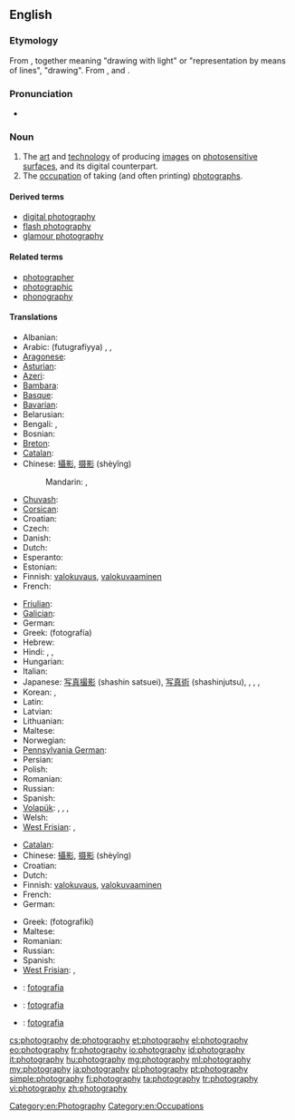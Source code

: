 ==English==
{{wikipedia}}

===Etymology===
From {{confix|photo|graphy}}, together meaning "drawing with light" or "representation by means of lines", "drawing". From {{term|φωτός||(''genitive'') of light|tr=photos|lang=grc}}, and {{term|γράφω||I write|tr=graphō|lang=grc}}.

===Pronunciation===
* {{audio|En-us-photography.ogg|Audio (US)}}

===Noun===
{{en-noun|-}}

# The [[art]] and [[technology]] of producing [[images]] on [[photosensitive]] [[surface]]s, and its digital counterpart.
# The [[occupation]] of taking (and often printing) [[photograph]]s.

====Derived terms====
* [[digital photography]]
* [[flash photography]]
* [[glamour photography]]

====Related terms====
* [[photographer]]
* [[photographic]]
* [[phonography]]

====Translations====
{{trans-top|art and technology of producing images on photosensitive surfaces}}
* Albanian: {{t|sq|fotografia}}
* Arabic: {{Arab|[[فوتوغرافيا]]}} (futugrafíyya) {{f}}, {{t|ar|تصوير|m|tr=taSwiir|sc=Arab}}, {{t|ar|فوتوغرافيا|f|tr=futughrafíyya|sc=Arab}}
* [[Aragonese]]: {{t|an|fotografía}}
* [[Asturian]]: {{t|ast|fotografía}}
* [[Azeri]]: {{t|az|fotoqrafiya}}
* [[Bambara]]: {{t|bm|kɔtɛba}}
* [[Basque]]: {{t|eu|argazkigintza}}
* [[Bavarian]]: {{tø|bar|Photographie}}
* Belarusian: {{t|be|фатаграфія|tr=fatagrafiya|sc=Cyrl}}
* Bengali: {{t-|bn|ফটোগ্রাফি|tr=fôţografi|sc=Beng|xs=Bengali}}, {{t-|bn|ফটোগ্রাফী|tr=fôţografi|sc=Beng|xs=Bengali}}
* Bosnian: {{t|bs|fotografija}}
* [[Breton]]: {{t|br|luc'hskeudennerezh}}
* [[Catalan]]: {{t|ca|fotografia|f}}
* Chinese: [[攝影]], [[摄影]] (shèyǐng)
*: Mandarin: {{t|zh|攝影|sc=Hani}}, {{t|zh|摄影|tr=shèyǐng|sc=Hani}}
* [[Chuvash]]: {{tø|cv|фотографи|tr=fotografi|sc=Cyrl}}
* [[Corsican]]: {{t|co|fotugrafia}}
* Croatian: {{t-|hr|fotografija|f}}
* Czech: {{t|cs|fotografie}}
* Danish: {{t|da|fotografi}}
* Dutch: {{t+|nl|fotografie|f}}
* Esperanto: {{t|eo|fotarto}}
* Estonian: {{t|et|fotograafia}}
* Finnish: [[valokuvaus]], [[valokuvaaminen]]
* French: {{t+|fr|photographie|f}}
{{trans-mid}}
* [[Friulian]]: {{tø|fur|fotografie}}
* [[Galician]]: {{t|gl|fotografía}}
* German: {{t+|de|Fotografie|f}}
* Greek: {{t+|el|φωτογραφία|f}} (fotografía)
* Hebrew: {{t|he|צילום|tr=tzilém|sc=Hebr}}
* Hindi: {{t|hi|छायाचित्र|sc=Deva}}, {{t|hi|छायाचित्र|tr=chāyācitr|sc=Deva}}, {{t|hi|फ़ोटोग्राफ़ी|f|tr=foṭogrāfī|sc=Deva}}
* Hungarian: {{t|hu|fényképezés}}
* Italian: {{t+|it|fotografia|f}}
* Japanese: [[写真撮影]] (shashin satsuei), [[写真術]] (shashinjutsu),  {{t+|ja|撮影|tr=satsuei}}, {{t|ja|写真撮影|tr=shashin satsuei|sc=Jpan}}, {{t|ja|写真術|tr=shashinjutsu|sc=Jpan}}, {{t|ja|撮影|tr=さつえい, satsuei|sc=Jpan}}
* Korean: {{t|ko|사진술|tr=sajinsur|sc=Kore}}, {{t|ko|사진술|tr=sajinsul|sc=Kore}}
* Latin: {{t|la|photographia|f}}
* Latvian: {{t|lv|fotogrāfija}}
* Lithuanian: {{t|lt|fotografija|f}}
* Maltese: {{t-|mt|fotografija|xs=Maltese}}
* Norwegian: {{t|no|fotografi}}
* [[Pennsylvania German]]: {{tø|pdc|Pikder}}
* Persian: {{t|fa|عکاسی|tr=akkâsi|sc=fa-Arab}}
* Polish: {{t+|pl|fotografia|f}}
* Romanian: {{t+|ro|fotografie|f}}
* Russian: {{t+|ru|фотография|f|tr=fotográfija}}
* Spanish: {{t+|es|fotografía|f}}
* [[Volapük]]: {{t|vo|fotograf}}, {{qualifier|older term, obsolete}} {{t|vo|fotogaf}}, {{qualifier|older term}} {{t|vo|litamag}}, {{qualifier|color}} {{t|vo|kölafotograf}}
* Welsh: {{t|cy|ffotograffiaeth}}
* [[West Frisian]]: {{t|fy|fotografy|c|xs=West Frisian}}, {{t-|fy|fotografie|c|xs=West Frisian}}
{{trans-bottom}}

{{trans-top|occupation of taking (and often printing) photographs}}
* [[Catalan]]: {{t|ca|fotografia|f}}
* Chinese: [[攝影]], [[摄影]] (shèyǐng)
* Croatian: {{t-|hr|fotografija|f}}
* Dutch: {{t+|nl|fotografie|f}}
* Finnish: [[valokuvaus]], [[valokuvaaminen]]
* French: {{t+|fr|photographie|f}}
* German: {{t+|de|Fotografie|f}}
{{trans-mid}}
* Greek: {{t|el|φωτογραφική|f}} (fotografikí)
* Maltese: {{t-|mt|fotografu|xs=Maltese}}
* Romanian: {{t+|ro|fotografia|f}}
* Russian: {{t+|ru|фотография|f|tr=fotográfija}}
* Spanish: {{t+|es|fotografía|f}}
* [[West Frisian]]: {{t|fy|fotografy|c|xs=West Frisian}}, {{t-|fy|fotografie|c|xs=West Frisian}}
{{trans-bottom}}

{{checktrans-top}}
* {{ttbc|it}}: [[fotografia]] {{f}}
{{trans-mid}}
* {{ttbc|pt}}: [[fotografia]] {{f}}
* {{ttbc|sk}}: [[fotografia#Slovak|fotografia]] {{f}}
{{trans-bottom}}

[[Category:en:Photography]]
[[Category:en:Occupations]]

[[cs:photography]]
[[de:photography]]
[[et:photography]]
[[el:photography]]
[[eo:photography]]
[[fr:photography]]
[[io:photography]]
[[id:photography]]
[[it:photography]]
[[hu:photography]]
[[mg:photography]]
[[ml:photography]]
[[my:photography]]
[[ja:photography]]
[[pl:photography]]
[[pt:photography]]
[[simple:photography]]
[[fi:photography]]
[[ta:photography]]
[[tr:photography]]
[[vi:photography]]
[[zh:photography]]